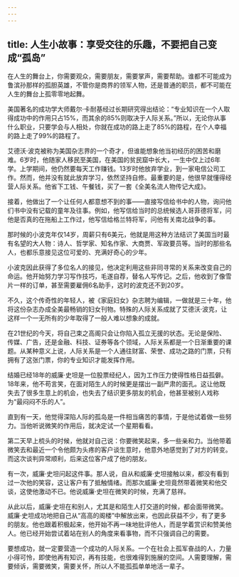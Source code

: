 ```yaml
---
---
---
```

title: 人生小故事：享受交往的乐趣，不要把自己变成“孤岛”
---



在人生的舞台上，你需要观众，需要朋友，需要掌声，需要帮助。谁都不可能成为鲁滨孙那样的孤胆英雄，不管你是商界的领军人物，还是普通的职员，都不可能在人生的舞台上孤零零地起舞。

美国著名的成功学大师戴尔·卡耐基经过长期研究得出结论：“专业知识在一个人取得成功中的作用只占15%，而其余的85%则取决于人际关系。”所以，无论你从事什么职业，只要学会与人相处，你就在成功的路上走了85%的路程，在个人幸福的路上走了99%的路程了。

艾德沃·波克被称为美国杂志界的一个奇才，但谁能想象他当初经历的困苦和磨难。6岁时，他随家人移民至美国，在美国的贫民窟中长大，一生中仅上过6年学。上学期间，他仍然要每天工作赚钱。13岁时他放弃学业，到一家电信公司工作。然而，他并没有就此放弃学习，依然坚持自修。最重要的是，他很早就懂得经营人际关系。他省下工钱、午餐钱，买了一套《全美名流人物传记大成》。

接着，他做出了一个让任何人都意想不到的事——直接写信给书中的人物，询问他们书中没有记载的童年及往事。例如，他写信给当时的总统候选人哥菲德将军，问他是否真的在拖船上工作过，他写信给格兰特将军，问他有关南北战争的事。

那时候的小波克年仅14岁，周薪只有6美元，他就是用这种方法结识了美国当时最有名望的大人物：诗人、哲学家、知名作家、大商贾、军政要员等。当时的那些名人，也都乐意接见这位可爱的、充满好奇心的少年。

小波克因此获得了多位名人的接见，他决定利用这些非同寻常的关系来改变自己的命运。他开始努力学习写作技巧，毛遂自荐，替名人写传记。之后，他收到了像雪片一样的订单，甚至需要雇佣6名助手，这时的波克还不到20岁。

不久，这个传奇性的年轻人，被《家庭妇女》杂志聘为编辑，一做就是三十年，他将这份杂志办成全美最畅销的妇女刊物。特殊的人际关系成就了艾德沃·波克，让这样一个一无所有的少年取得了一般人难以想象的成就。

在21世纪的今天，将自己束之高阁只会让你陷入孤立无援的状态。无论是保险、传媒、广告，还是金融、科技、证券等各个领域，人际关系都是一个日渐重要的课题。从某种意义上说，人际关系是一个人通往财富、荣誉、成功之路的门票，只有拥有了这张门票，你的专业知识才能发挥作用。

结婚已经18年的威廉·史坦是一位股票经纪人，因为工作压力使得性格日益孤僻。18年来，他不苟言笑，在面对陌生人的时候更是摆出一副严肃的面孔。这让他既失去了很多生意上的机会，也失去了结识更多朋友的机会，他甚至被别人戏称为“最闷闷不乐的人”。

直到有一天，他觉得深陷人际的孤岛是一件相当痛苦的事情，于是他试着做一些努力。当他听说微笑的作用后，就决定试一个星期看看。

第二天早上梳头的时候，他就对自己说：你要微笑起来，多一些亲和力。当他带着微笑去和最近一个令他颇为头疼的客户谈生意时，他意外地感觉到了对方的转变。而这次谈判异常顺利，后来这位客户成了他的朋友。

有一次，威廉·史坦问起这件事。那人说，自从和威廉·史坦接触以来，都没有看到过一次他的笑容，这让客户有了抵触情绪。而那次威廉·史坦竟然带着微笑和他交谈，这使他激动不已。他说威廉·史坦在微笑的时候，充满了慈祥。

从此以后，威廉·史坦在和别人，尤其是和陌生人打交道的时候，都会面带微笑。威廉·史坦成功地把自己从“高高的阁楼”中解放出来，也因此获益不少，有了更多的朋友。他也跟着积极起来，他开始不再一味地批评他人，而是学着赏识和赞美他人。他已经开始尝试着站在别人的角度来看事物，而不只强调自己的需要。

要想成功，就一定要营造一个成功的人际关系。一个在社会上孤军奋战的人，力量小得可怜，即使他再有知识，再有技能，也很难得到施展的空间。人需要理解，需要倾诉，需要微笑，需要关怀，所以人不能孤孤单单地活一辈子。